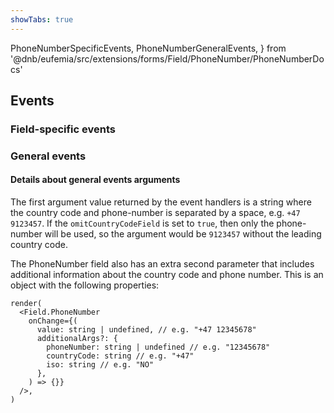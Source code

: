 ```yaml
---
showTabs: true
---
```


  PhoneNumberSpecificEvents,
  PhoneNumberGeneralEvents,
} from '@dnb/eufemia/src/extensions/forms/Field/PhoneNumber/PhoneNumberDocs'

## Events

### Field-specific events

<PropertiesTable props={PhoneNumberSpecificEvents} />

### General events

<PropertiesTable props={PhoneNumberGeneralEvents} />

#### Details about general events arguments

The first argument value returned by the event handlers is a string where the country code and phone-number is separated by a space, e.g. `+47 9123457`. If the `omitCountryCodeField` is set to `true`, then only the phone-number will be used, so the argument would be `9123457` without the leading country code.

The PhoneNumber field also has an extra second parameter that includes additional information about the country code and phone number. This is an object with the following properties:

```tsx
render(
  <Field.PhoneNumber
    onChange={(
      value: string | undefined, // e.g. "+47 12345678"
      additionalArgs?: {
        phoneNumber: string | undefined // e.g. "12345678"
        countryCode: string // e.g. "+47"
        iso: string // e.g. "NO"
      },
    ) => {}}
  />,
)
```
